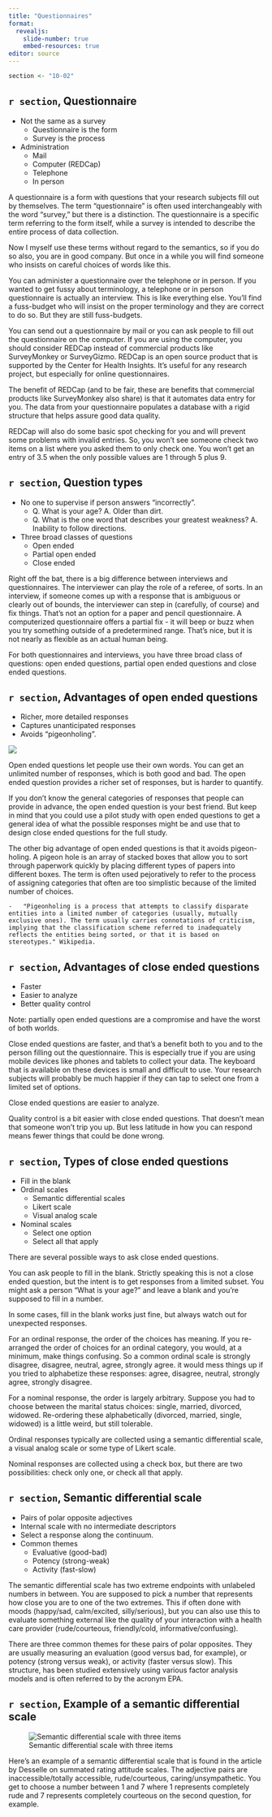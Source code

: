 ```yaml
---
title: "Questionnaires"
format: 
  revealjs:
    slide-number: true
    embed-resources: true
editor: source
---
```


```r
section <- "10-02"
```

## `r section`, Questionnaire

-   Not the same as a survey
    -   Questionnaire is the form
    -   Survey is the process
-   Administration
    -   Mail
    -   Computer (REDCap)
    -   Telephone
    -   In person
  
::: notes

A questionnaire is a form with questions that your research subjects fill out by themselves. The term "questionnaire" is often used interchangeably with the word "survey," but there is a distinction. The questionnaire is a specific term referring to the form itself, while a survey is intended to describe the entire process of data collection.

Now I myself use these terms without regard to the semantics, so if you do so also, you are in good company. But once in a while you will find someone who insists on careful choices of words like this.

You can administer a questionnaire over the telephone or in person. If you wanted to get fussy about terminology, a telephone or in person questionnaire is actually an interview. This is like everything else. You'll find a fuss-budget who will insist on the proper terminology and they are correct to do so. But they are still fuss-budgets.

You can send out a questionnaire by mail or you can ask people to fill out the questionnaire on the computer. If you are using the computer, you should consider REDCap instead of commercial products like SurveyMonkey or SurveyGizmo. REDCap is an open source product that is supported by the Center for Health Insights. It's useful for any research project, but especially for online questionnaires.

The benefit of REDCap (and to be fair, these are benefits that commercial products like SurveyMonkey also share) is that it automates data entry for you. The data from your questionnaire populates a database with a rigid structure that helps assure good data quality.

REDCap will also do some basic spot checking for you and will prevent some problems with invalid entries. So, you won't see someone check two items on a list where you asked them to only check one. You won't get an entry of 3.5 when the only possible values are 1 through 5 plus 9.

:::
  
## `r section`, Question types

-   No one to supervise if person answers "incorrectly".
    -   Q. What is your age? A. Older than dirt.
    -   Q. What is the one word that describes your greatest weakness? A. Inability to follow directions.
-   Three broad classes of questions
    -   Open ended
    -   Partial open ended
    -   Close ended

::: notes

Right off the bat, there is a big difference between interviews and questionnaires. The interviewer can play the role of a referee, of sorts. In an interview, if someone comes up with a response that is ambiguous or clearly out of bounds, the interviewer can step in (carefully, of course) and fix things. That's not an option for a paper and pencil questionnaire. A computerized questionnaire offers a partial fix - it will beep or buzz when you try something outside of a predetermined range. That's nice, but it is not nearly as flexible as an actual human being.

For both questionnaires and interviews, you have three broad class of questions: open ended questions, partial open ended questions and close ended questions.

:::

## `r section`, Advantages of open ended questions

-   Richer, more detailed responses
-   Captures unanticipated responses
-   Avoids "pigeonholing".

![](../images/pigeon-hole.jpg)
  
::: notes

Open ended questions let people use their own words. You can get an unlimited number of responses, which is both good and bad. The open ended question provides a richer set of responses, but is harder to quantify.

If you don't know the general categories of responses that people can provide in advance, the open ended question is your best friend. But keep in mind that you could use a pilot study with open ended questions to get a general idea of what the possible responses might be and use that to design close ended questions for the full study.

The other big advantage of open ended questions is that it avoids pigeon-holing. A pigeon hole is an array of stacked boxes that allow you to sort through paperwork quickly by placing different types of papers into different boxes. The term is often used pejoratively to refer to the process of assigning categories that often are too simplistic because of the limited number of choices.

    -   "Pigeonholing is a process that attempts to classify disparate entities into a limited number of categories (usually, mutually exclusive ones). The term usually carries connotations of criticism, implying that the classification scheme referred to inadequately reflects the entities being sorted, or that it is based on stereotypes." Wikipedia.

:::
  
## `r section`, Advantages of close ended questions

-   Faster
-   Easier to analyze
-   Better quality control

Note: partially open ended questions are a compromise and have the worst of both worlds.

::: notes

Close ended questions are faster, and that's a benefit both to you and to the person filling out the questionnaire. This is especially true if you are using mobile devices like phones and tablets to collect your data. The keyboard that is available on these devices is small and difficult to use. Your research subjects will probably be much happier if they can tap to select one from a limited set of options.

Close ended questions are easier to analyze. 

Quality control is a bit easier with close ended questions. That doesn't mean that someone won't trip you up. But less latitude in how you can respond means fewer things that could be done wrong.

:::

## `r section`, Types of close ended questions

-   Fill in the blank
-   Ordinal scales
    -   Semantic differential scales
    -   Likert scale
    -   Visual analog scale
-   Nominal scales
    -   Select one option
    -   Select all that apply

::: notes

There are several possible ways to ask close ended questions.

You can ask people to fill in the blank. Strictly speaking this is not a close ended question, but the intent is to get responses from a limited subset. You might ask a person "What is your age?" and leave a blank and you're supposed to fill in a number.

In some cases, fill in the blank works just fine, but always watch out for unexpected responses.

For an ordinal response, the order of the choices has meaning. If you re-arranged the order of choices for an ordinal category, you would, at a minimum, make things confusing. So a common ordinal scale is strongly disagree, disagree, neutral, agree, strongly agree. it would mess things up if you tried to alphabetize these responses: agree, disagree, neutral, strongly agree, strongly disagree.

For a nominal response, the order is largely arbitrary. Suppose you had to choose between the marital status choices: single, married, divorced, widowed. Re-ordering these alphabetically (divorced, married, single, widowed) is a little weird, but still tolerable.

Ordinal responses typically are collected using a semantic differential scale, a visual analog scale or some type of Likert scale.

Nominal responses are collected using a check box, but there are two possibilities: check only one, or check all that apply.

:::

## `r section`, Semantic differential scale

-   Pairs of polar opposite adjectives
-   Internal scale with no intermediate descriptors
-   Select a response along the continuum.
-   Common themes
    -   Evaluative (good-bad)
    -   Potency (strong-weak)
    -   Activity (fast-slow)

::: notes

The semantic differential scale has two extreme endpoints with unlabeled numbers in between. You are supposed to pick a number that represents how close you are to one of the two extremes. This if often done with moods (happy/sad, calm/excited, silly/serious), but you can also use this to evaluate something external like the quality of your interaction with a health care provider (rude/courteous, friendly/cold, informative/confusing).

There are three common themes for these pairs of polar opposites. They are usually measuring an evaluation (good versus bad, for example), or potency (strong versus weak), or activity (faster versus slow). This structure, has been studied extensively using various factor analysis models and is often referred to by the acronym EPA.

:::

## `r section`, Example of a semantic differential scale

![Semantic differential scale with three items](../images/semantic-differential.png "Scales ranging from 1 to 7 with descriptions at either extreme")

::: notes

Here's an example of a semantic differential scale that is found in the article by Desselle on summated rating attitude scales. The adjective pairs are inaccessible/totally accessible, rude/courteous, caring/unsympathetic. You get to choose a number between 1 and 7 where 1 represents completely rude and 7 represents completely courteous on the second question, for example.

:::

